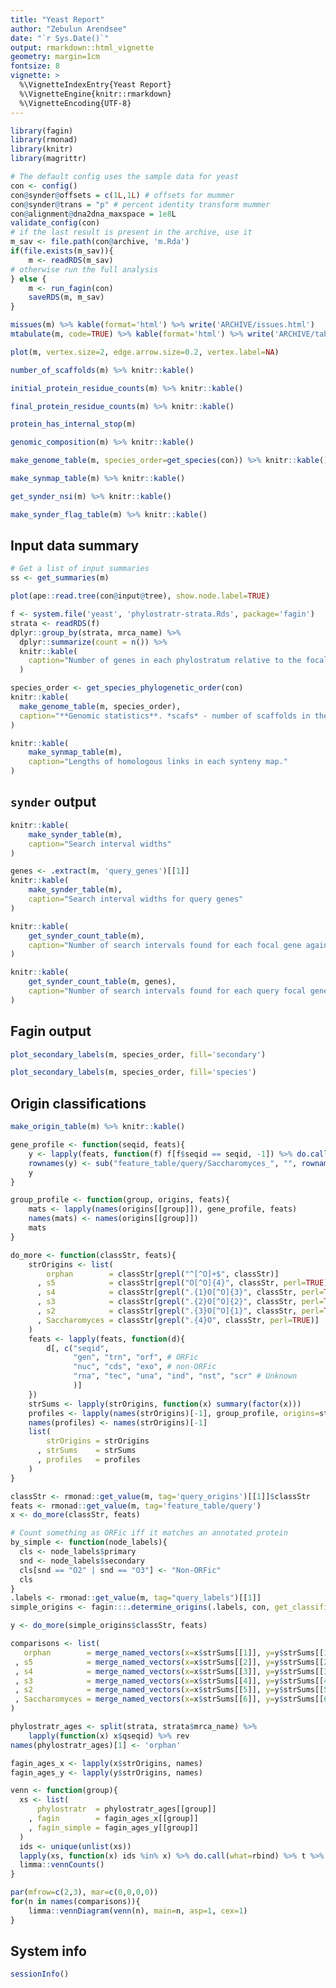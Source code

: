```yaml
---
title: "Yeast Report"
author: "Zebulun Arendsee"
date: "`r Sys.Date()`"
output: rmarkdown::html_vignette
geometry: margin=1cm
fontsize: 8
vignette: >
  %\VignetteIndexEntry{Yeast Report}
  %\VignetteEngine{knitr::rmarkdown}
  %\VignetteEncoding{UTF-8}
---
```


```r
library(fagin)
library(rmonad)
library(knitr)
library(magrittr)

# The default config uses the sample data for yeast
con <- config()
con@synder@offsets = c(1L,1L) # offsets for mummer
con@synder@trans = "p" # percent identity transform mummer 
con@alignment@dna2dna_maxspace = 1e8L
validate_config(con)
# if the last result is present in the archive, use it
m_sav <- file.path(con@archive, 'm.Rda')
if(file.exists(m_sav)){
    m <- readRDS(m_sav)
# otherwise run the full analysis
} else {
    m <- run_fagin(con)
    saveRDS(m, m_sav)
}

missues(m) %>% kable(format='html') %>% write('ARCHIVE/issues.html')
mtabulate(m, code=TRUE) %>% kable(format='html') %>% write('ARCHIVE/table.html')
```

```r
plot(m, vertex.size=2, edge.arrow.size=0.2, vertex.label=NA)
```

```r
number_of_scaffolds(m) %>% knitr::kable()
```

```r
initial_protein_residue_counts(m) %>% knitr::kable()
```

```r
final_protein_residue_counts(m) %>% knitr::kable()
```

```r
protein_has_internal_stop(m)
```

```r
genomic_composition(m) %>% knitr::kable()
```

```r
make_genome_table(m, species_order=get_species(con)) %>% knitr::kable()
```

```r
make_synmap_table(m) %>% knitr::kable()
```

```r
get_synder_nsi(m) %>% knitr::kable()
```

```r
make_synder_flag_table(m) %>% knitr::kable()
```



## Input data summary

```r
# Get a list of input summaries
ss <- get_summaries(m)
```

```r
plot(ape::read.tree(con@input@tree), show.node.label=TRUE)
```

```r
f <- system.file('yeast', 'phylostratr-strata.Rds', package='fagin')
strata <- readRDS(f)
dplyr::group_by(strata, mrca_name) %>%
  dplyr::summarize(count = n()) %>%
  knitr::kable(
    caption="Number of genes in each phylostratum relative to the focal species *S. cerevisiae*."
  )
```

```r
species_order <- get_species_phylogenetic_order(con)
knitr::kable(
  make_genome_table(m, species_order),
  caption="**Genomic statistics**. *scafs* - number of scaffolds in the genome. *bases* - total number of bases in the genome. *prots* - total number of protein coding models. *GC* - the percent of G and C nucleotides in the genome. *oddstart* - number of coding sequences that do not begin with M. *oddstop* - number of coding sequences that do not end with a stop (\\*). *p_N* - number of unknown nucleotides (N) in the genome. *n_stop* - number of coding sequences with an internal stop."
)
```

```r
knitr::kable(
    make_synmap_table(m),
    caption="Lengths of homologous links in each synteny map."
)
```

## `synder` output

```r
knitr::kable(
    make_synder_table(m),
    caption="Search interval widths"
)
```

```r
genes <- .extract(m, 'query_genes')[[1]]
knitr::kable(
    make_synder_table(m),
    caption="Search interval widths for query genes"
)
```

```r
knitr::kable(
    get_synder_count_table(m),
    caption="Number of search intervals found for each focal gene against each target genome"
)
```

```r
knitr::kable(
    get_synder_count_table(m, genes),
    caption="Number of search intervals found for each query focal gene against each target genome"
)
```

## Fagin output

```r
plot_secondary_labels(m, species_order, fill='secondary')
```

```r
plot_secondary_labels(m, species_order, fill='species')
```

## Origin classifications

```r
make_origin_table(m) %>% knitr::kable()
```

```r
gene_profile <- function(seqid, feats){
    y <- lapply(feats, function(f) f[f$seqid == seqid, -1]) %>% do.call(what=rbind)
    rownames(y) <- sub("feature_table/query/Saccharomyces_", "", rownames(y))
    y
}

group_profile <- function(group, origins, feats){
    mats <- lapply(names(origins[[group]]), gene_profile, feats)
    names(mats) <- names(origins[[group]])
    mats
}

do_more <- function(classStr, feats){
    strOrigins <- list(
        orphan        = classStr[grepl("^[^O]+$", classStr)]
      , s5            = classStr[grepl("O[^O]{4}", classStr, perl=TRUE)]
      , s4            = classStr[grepl(".{1}O[^O]{3}", classStr, perl=TRUE)]
      , s3            = classStr[grepl(".{2}O[^O]{2}", classStr, perl=TRUE)]
      , s2            = classStr[grepl(".{3}O[^O]{1}", classStr, perl=TRUE)]
      , Saccharomyces = classStr[grepl(".{4}O", classStr, perl=TRUE)]
    )
    feats <- lapply(feats, function(d){
        d[, c("seqid",
              "gen", "trn", "orf", # ORFic
              "nuc", "cds", "exo", # non-ORFic
              "rna", "tec", "una", "ind", "nst", "scr" # Unknown
              )]
    })
    strSums <- lapply(strOrigins, function(x) summary(factor(x)))
    profiles <- lapply(names(strOrigins)[-1], group_profile, origins=strOrigins, feats=feats)
    names(profiles) <- names(strOrigins)[-1]
    list(
        strOrigins = strOrigins
      , strSums    = strSums
      , profiles   = profiles
    )
}

classStr <- rmonad::get_value(m, tag='query_origins')[[1]]$classStr
feats <- rmonad::get_value(m, tag='feature_table/query')
x <- do_more(classStr, feats)

# Count something as ORFic iff it matches an annotated protein
by_simple <- function(node_labels){
  cls <- node_labels$primary
  snd <- node_labels$secondary
  cls[snd == "O2" | snd == "O3"] <- "Non-ORFic"
  cls
}
.labels <- rmonad::get_value(m, tag="query_labels")[[1]]
simple_origins <- fagin:::.determine_origins(.labels, con, get_classifier=by_simple)

y <- do_more(simple_origins$classStr, feats)

comparisons <- list(
   orphan        = merge_named_vectors(x=x$strSums[[1]], y=y$strSums[[1]], .fill=0)
 , s5            = merge_named_vectors(x=x$strSums[[2]], y=y$strSums[[2]], .fill=0)
 , s4            = merge_named_vectors(x=x$strSums[[3]], y=y$strSums[[3]], .fill=0)
 , s3            = merge_named_vectors(x=x$strSums[[4]], y=y$strSums[[4]], .fill=0)
 , s2            = merge_named_vectors(x=x$strSums[[5]], y=y$strSums[[5]], .fill=0)
 , Saccharomyces = merge_named_vectors(x=x$strSums[[6]], y=y$strSums[[6]], .fill=0)
)

phylostratr_ages <- split(strata, strata$mrca_name) %>%
    lapply(function(x) x$qseqid) %>% rev
names(phylostratr_ages)[1] <- 'orphan'

fagin_ages_x <- lapply(x$strOrigins, names)
fagin_ages_y <- lapply(y$strOrigins, names)

venn <- function(group){
  xs <- list(
      phylostratr  = phylostratr_ages[[group]]
    , fagin        = fagin_ages_x[[group]]
    , fagin_simple = fagin_ages_y[[group]]
  )
  ids <- unique(unlist(xs))
  lapply(xs, function(x) ids %in% x) %>% do.call(what=rbind) %>% t %>%
  limma::vennCounts()
}

par(mfrow=c(2,3), mar=c(0,0,0,0))
for(n in names(comparisons)){
    limma::vennDiagram(venn(n), main=n, asp=1, cex=1)
}
```

## System info

```r
sessionInfo()
```
